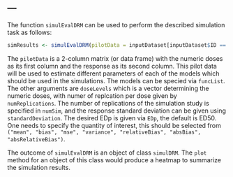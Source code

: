 ---
---

<link rel="stylesheet" href="styles.css" type="text/css">


The function `simulEvalDRM` can be used to perform the described simulation task
as follows:

```r
simResults <- simulEvalDRM(pilotData = inputDataset[inputDataset$ID == 2, c(3, 4)], doseLevels = c(0, 5, 10), numReplications = c(8, 4, 4), numSim = 10, standardDeviation = 0.5, EDp = 0.5, funcList = c("linear", "linlog", "exponential", "emax", "sigEmax", "logistic", "betaMod","quadratic"), quantity2Plot = "mse") 
```

The `pilotData` is a 2-column matrix (or data frame) with the numeric doses as
its first column and the response as its second column. This pilot data will be
used to estimate different parameters of each of the models which should be used
in the simulations. The models can be specied via `funcList`. The other
arguments are `doseLevels` which is a vector determining the numeric doses, with
numer of replcation per dose given by `numReplications`. The number of
replications of the simulation study is specified in `numSim`, and the response
standard deviation can be given using `standardDeviation`. The desired EDp is
given via `EDp`, the default is ED50. One needs to specify the quantity of
interest, this should be selected from
`("mean", "bias", "mse", "variance", "relativeBias", "absBias", "absRelativeBias")`.

The outcome of `simulEvalDRM` is an object of class `simulDRM`. The `plot`
method for an object of this class would produce a heatmap to summarize the
simulation results. 
				
